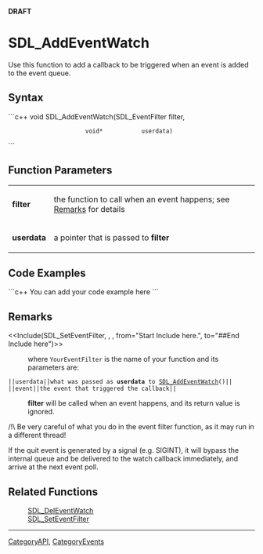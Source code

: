 <!-- pragma section-numbers off -->
<!-- pragma camelcase off -->
'''DRAFT'''

= SDL_AddEventWatch =
Use this function to add a callback to be triggered when an event is added to the event queue.


== Syntax ==
```c++
void SDL_AddEventWatch(SDL_EventFilter filter,
                       void*           userdata)
```

== Function Parameters ==
{|
|'''filter'''
|the function to call when an event happens; see [[#Remarks|Remarks]] for details
|-
|'''userdata'''
|a pointer that is passed to '''filter'''
|}

== Code Examples ==
```c++
You can add your code example here
```

== Remarks ==
<<Include(SDL_SetEventFilter, , , from="Start Include here.", to="##End Include here")>>
: where <code>YourEventFilter</code> is the name of your function and its parameters are:
 ||<code>userdata</code>||what was passed as '''userdata''' to [[SDL_AddEventWatch]]()||
 ||<code>event</code>||the event that triggered the callback||

: '''filter''' will be called when an event happens, and its return value is ignored.

/!\ Be very careful of what you do in the event filter function, as it may run in a different thread!

If the quit event is generated by a signal (e.g. SIGINT), it will bypass the internal queue and be delivered to the watch callback immediately, and arrive at the next event poll.

== Related Functions ==
:[[SDL_DelEventWatch]]
:[[SDL_SetEventFilter]]

----
[[CategoryAPI]], [[CategoryEvents]]

